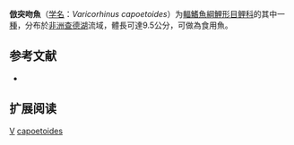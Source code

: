{{Speciesbox
| name = 倣突吻魚
| status = NE
| status_system = IUCN3.1
| image = 
| genus = Varicorhinus
| species = capoetoides
| authority = [[Pellegrin|Pellegrin]], 1938
| synonyms = 
}}

'''倣突吻魚'''（[[学名|学名]]：''Varicorhinus capoetoides''）为[[輻鰭魚綱|輻鰭魚綱]][[鯉形目|鯉形目]][[鲤科|鲤科]]的其中一[[種|種]]，分布於[[非洲|非洲]][[查德湖|查德湖]]流域，體長可達9.5公分，可做為食用魚。

== 参考文献 ==
*{{FishBase_species|genus=Varicorhinus|species=capoetoides|year=2011|month=12}}

== 扩展阅读 ==
{{refbegin}}
{{wikispecies-inline|Varicorhinus capoetoides|倣突吻魚}}
{{refend}}
{{Taxonbar|from=Q3758438}}

[[Category:食用鱼|V]]
[[Category:突吻魚屬|capoetoides]]